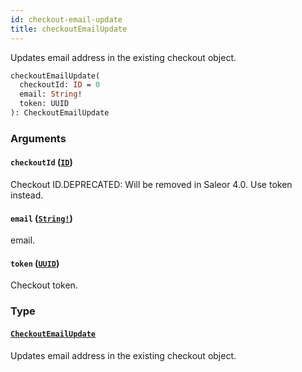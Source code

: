 ```yaml
---
id: checkout-email-update
title: checkoutEmailUpdate
---
```


Updates email address in the existing checkout object.

```graphql
checkoutEmailUpdate(
  checkoutId: ID = 0
  email: String!
  token: UUID
): CheckoutEmailUpdate

```

### Arguments

#### `checkoutId` ([`ID`](/developer/api-reference/scalars/id.mdx))

Checkout ID.DEPRECATED: Will be removed in Saleor 4.0. Use token instead.

#### `email` ([`String!`](/developer/api-reference/scalars/string.mdx))

email.

#### `token` ([`UUID`](/developer/api-reference/scalars/uuid.mdx))

Checkout token.

### Type

#### [`CheckoutEmailUpdate`](/developer/api-reference/objects/checkout-email-update.mdx)

Updates email address in the existing checkout object.
